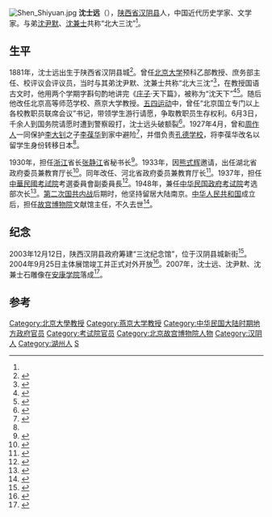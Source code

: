 [[File:Shen_Shiyuan.jpg|thumb]]
'''沈士远'''（{{bd|1881年||1955年|6月10日}}），[[陕西省|陕西省]][[汉阴县|汉阴县]]人，中国近代历史学家、文学家。与弟[[沈尹默|沈尹默]]、[[沈兼士|沈兼士]]共称“北大三沈”<ref name="a" />。

==生平 ==
1881年，沈士远出生于陕西省汉阴县城<ref>{{cite news|title=小县城走出北大“三沈”|url=http://news.hexun.com/2012-10-08/146499049.html|accessdate=2014-07-11|newspaper=和讯网|archive-date=2014-07-14|archive-url=https://web.archive.org/web/20140714162425/http://news.hexun.com/2012-10-08/146499049.html|dead-url=no}}</ref>。曾任[[北京大学|北京大学]]预科乙部教授、庶务部主任、校评议会评议员，当时与其弟沈尹默、沈兼士共称“北大三沈”<ref name="岳南2009">{{cite book|author=岳南|title=陳寅恪與傅斯年|url=http://books.google.com/books?id=gQ63AAAAQBAJ&pg=PA81|year=2009|publisher=遠流出版|isbn=978-957-32-6503-0|pages=81–|access-date=2014-07-11|archive-date=2014-07-28|archive-url=https://web.archive.org/web/20140728184958/http://books.google.com/books?id=gQ63AAAAQBAJ&pg=PA81|dead-url=no}}</ref>，在教授国语古文时，他用两个学期字斟句酌地讲完《[[庄子|庄子]]·天下篇》，被称为“沈天下”<ref>{{cite news|title=沈士远 神通老庄“沈天下”|url=http://media.westtimes.com/shtml/xbsb/20120110/41595.shtml|accessdate=2014-07-11|newspaper=西部时报|deadurl=yes|archiveurl=https://archive.is/20140711221807/http://media.westtimes.com/shtml/xbsb/20120110/41595.shtml|archivedate=2014-07-11}}</ref><ref name="a">{{cite news|title=“北大三沈”之沈士远|url=http://www.chinadaily.com.cn/hqgj/jryw/2013-05-17/content_9062593.html|accessdate=2014-07-11|newspaper=中国日报|archive-date=2014-07-14|archive-url=https://web.archive.org/web/20140714184027/http://www.chinadaily.com.cn/hqgj/jryw/2013-05-17/content_9062593.html|dead-url=no}}</ref>。随后他改任北京高等师范学校、燕京大学教授。[[五四运动|五四运动]]中，曾任“北京国立专门以上各校教职员联席会议”书记，带领学生游行请愿，争取教职员生存权利。6月3日，千余人到国务院请愿时遭到警察殴打，沈士远头破额裂<ref>{{cite news|title="五四"前后的沈士远|url=http://www.sn.xinhuanet.com/misc/2008-03/31/content_12832779.htm|accessdate=2014-07-11|newspaper=新华网|deadurl=yes|archiveurl=https://web.archive.org/web/20140714153943/http://www.sn.xinhuanet.com/misc/2008-03/31/content_12832779.htm|archivedate=2014-07-14}}</ref>。1927年4月，曾和[[周作人|周作人]]一同保护[[李大钊|李大钊]]之子[[李葆华|李葆华]]到家中避险<ref name="李青2007">{{cite book|author=李青|title=藝術文化史論考辨|url=http://books.google.com/books?id=GIARAQAAMAAJ|year=2007|publisher=三秦出版社|isbn=978-7-80736-204-3|page=281|access-date=2014-07-11|archive-date=2014-07-24|archive-url=https://web.archive.org/web/20140724125448/http://books.google.com/books?id=GIARAQAAMAAJ|dead-url=no}}</ref>，并借负责[[孔德学校|孔德学校]]，将李葆华改名以留学生身份转移日本<ref name="a" />。

1930年，担任[[浙江|浙江]]省长[[张静江|张静江]]省秘书长<ref>{{cite web|title=國民政府令(民國18年7月1日)|url=http://gpost.ssic.nccu.edu.tw/GovIMG/2/18image/206.pdf|publisher=中華民國政府官職資料庫|accessdate=2014-07-11|archive-date=2014-07-14|archive-url=https://web.archive.org/web/20140714145610/http://gpost.ssic.nccu.edu.tw/GovIMG/2/18image/206.pdf|dead-url=no}}</ref>。1933年，因[[熊式辉|熊式辉]]邀请，出任湖北省政府委员兼教育厅长<ref>{{cite web|title=國民政府令(民國21年)|url=http://gpost.ssic.nccu.edu.tw/GovIMG/2/21image/7.pdf|publisher=中華民國政府官職資料庫|accessdate=2014-07-11|archive-date=2015-04-02|archive-url=https://web.archive.org/web/20150402094708/http://gpost.ssic.nccu.edu.tw/GovIMG/2/21image/7.pdf|dead-url=no}}</ref>。同年改任、河北省政府委员兼教育厅长<ref>{{cite web|title=國民政府令(民國21年)|url=http://gpost.ssic.nccu.edu.tw/GovIMG/2/21image/19.pdf|publisher=中華民國政府官職資料庫|accessdate=2014-07-11|archive-date=2014-07-14|archive-url=https://web.archive.org/web/20140714173722/http://gpost.ssic.nccu.edu.tw/GovIMG/2/21image/19.pdf|dead-url=no}}</ref>。1937年，担任[[中華民國考試院|中華民國考試院]]考選委員會副委員長<ref>{{cite web|title=國民政府令(民國25年)|url=http://gpost.ssic.nccu.edu.tw/GovIMG/2/25image/2192.pdf|publisher=中華民國政府官職資料庫|accessdate=2014-07-11|archive-date=2014-07-14|archive-url=https://web.archive.org/web/20140714150743/http://gpost.ssic.nccu.edu.tw/GovIMG/2/25image/2192.pdf|dead-url=no}}</ref>。1948年，兼任[[中华民国政府考试院|中华民国政府考试院]]考选部次长<ref>{{cite web|title=國民政府令(民國37年)|url=http://gpost.ssic.nccu.edu.tw/GovIMG/1/37image/53.pdf|publisher=中華民國政府官職資料庫|accessdate=2014-07-11|archive-date=2014-07-14|archive-url=https://web.archive.org/web/20140714202013/http://gpost.ssic.nccu.edu.tw/GovIMG/1/37image/53.pdf|dead-url=no}}</ref>。[[第二次国共内战|第二次国共内战]]后期时，他坚持留居大陆南京。[[中华人民共和国|中华人民共和国]]成立后，担任[[故宫博物院|故宫博物院]]文献馆主任，不久去世<ref name="(China)2005">{{cite book|author=故宮博物院 (China)|title=故宮博物院八十年|url=http://books.google.com/books?id=YJ8YAAAAYAAJ|year=2005|publisher=紫禁城出版社|page=39|access-date=2014-07-11|archive-date=2014-07-27|archive-url=https://web.archive.org/web/20140727191040/http://books.google.com/books?id=YJ8YAAAAYAAJ|dead-url=no}}</ref>。

==纪念 ==
2003年12月12日，陕西汉阴县政府筹建“三沈纪念馆”，位于汉阴县城新街<ref>{{cite news|title=三沈故里看教育|url=http://www.sn.xinhuanet.com/2012-10/15/c_113368523.htm|accessdate=2014-07-11|newspaper=新华网|deadurl=yes|archiveurl=https://web.archive.org/web/20150924103036/http://www.sn.xinhuanet.com/2012-10/15/c_113368523.htm|archivedate=2015-09-24}}</ref>。2004年9月25日主体展馆竣工并正式对外开放<ref>{{cite news|title=“一门三杰”——沈士远、沈尹默、沈兼士|url=http://www.sxdaily.com.cn/data/wwxwdd/03/20080413_9810160_10.htm|accessdate=2014-07-11|newspaper=陕西日报|deadurl=yes|archiveurl=https://web.archive.org/web/20140714143822/http://www.sxdaily.com.cn/data/wwxwdd/03/20080413_9810160_10.htm|archivedate=2014-07-14}}</ref>。2007年，沈士远、沈尹默、沈兼士石雕像在[[安康学院|安康学院]]落成<ref>{{cite news|title=沈士远 沈尹默 沈兼士石雕像在安康落成|url=http://www.xinhuanet.com/chinanews/2007-09/13/content_11140375.htm|accessdate=2014-07-11|newspaper=新华网|archive-date=2014-07-14|archive-url=https://web.archive.org/web/20140714194238/http://www.xinhuanet.com/chinanews/2007-09/13/content_11140375.htm|dead-url=no}}</ref>。

==参考==
{{reflist|2}}

{{DEFAULTSORT:S}}
[[Category:北京大學教授|Category:北京大學教授]]
[[Category:燕京大学教授|Category:燕京大学教授]]
[[Category:中华民国大陆时期地方政府官员|Category:中华民国大陆时期地方政府官员]]
[[Category:考试院官员|Category:考试院官员]]
[[Category:北京故宫博物院人物|Category:北京故宫博物院人物]]
[[Category:汉阴人|Category:汉阴人]]
[[Category:湖州人|Category:湖州人]]
[[Category:沈姓|S]]